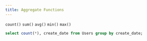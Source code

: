 ```yaml
---
title: Aggregate Functions
---
```


`count()` `sum()` `avg()` `min()` `max()`

```sql
select count(*), create_date from Users group by create_date;
```
